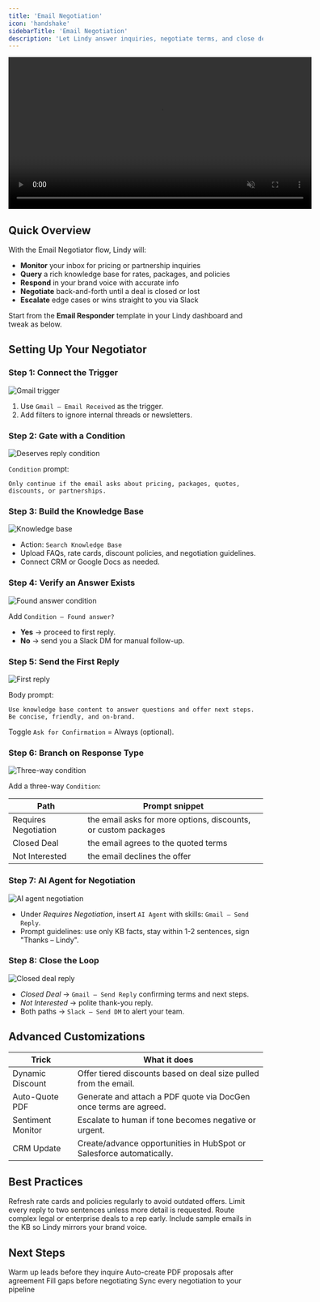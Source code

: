 ```yaml
---
title: 'Email Negotiation'
icon: 'handshake'
sidebarTitle: 'Email Negotiation'
description: 'Let Lindy answer inquiries, negotiate terms, and close deals—then loop you in.'
---
```


<div style={{ display: 'flex', justifyContent: 'center', margin: '2rem 0' }}>
  <div className="video-card">
    <video
      src="/videos/triggers.mp4"
      width="600"
      autoPlay
      muted
      loop
      playsInline
      style={{ display: 'block', width: '100%' }}
    />
  </div>
</div>

## Quick Overview

With the Email Negotiator flow, Lindy will:

- **Monitor** your inbox for pricing or partnership inquiries  
- **Query** a rich knowledge base for rates, packages, and policies  
- **Respond** in your brand voice with accurate info  
- **Negotiate** back-and-forth until a deal is closed or lost  
- **Escalate** edge cases or wins straight to you via Slack  

Start from the **Email Responder** template in your Lindy dashboard and tweak as below.

## Setting Up Your Negotiator

### Step 1: Connect the Trigger

<Frame>
  <img src="/lindy-brand-assets/placeholder.png" alt="Gmail trigger" />
</Frame>

1. Use `Gmail – Email Received` as the trigger.  
2. Add filters to ignore internal threads or newsletters.

### Step 2: Gate with a Condition

<Frame>
  <img src="/lindy-brand-assets/placeholder.png" alt="Deserves reply condition" />
</Frame>

`Condition` prompt:

```
Only continue if the email asks about pricing, packages, quotes, discounts, or partnerships.
```

### Step 3: Build the Knowledge Base

<Frame>
  <img src="/lindy-brand-assets/placeholder.png" alt="Knowledge base" />
</Frame>

- Action: `Search Knowledge Base`  
- Upload FAQs, rate cards, discount policies, and negotiation guidelines.  
- Connect CRM or Google Docs as needed.

### Step 4: Verify an Answer Exists

<Frame>
  <img src="/lindy-brand-assets/placeholder.png" alt="Found answer condition" />
</Frame>

Add `Condition – Found answer?`  
- **Yes** → proceed to first reply.  
- **No** → send you a Slack DM for manual follow-up.

### Step 5: Send the First Reply

<Frame>
  <img src="/lindy-brand-assets/placeholder.png" alt="First reply" />
</Frame>

Body prompt:

```
Use knowledge base content to answer questions and offer next steps.
Be concise, friendly, and on-brand.
```

Toggle `Ask for Confirmation` = Always (optional).

### Step 6: Branch on Response Type

<Frame>
  <img src="/lindy-brand-assets/placeholder.png" alt="Three-way condition" />
</Frame>

Add a three-way `Condition`:

| Path               | Prompt snippet                                                                     |
|--------------------|------------------------------------------------------------------------------------|
| Requires Negotiation | the email asks for more options, discounts, or custom packages                    |
| Closed Deal          | the email agrees to the quoted terms                                             |
| Not Interested       | the email declines the offer                                                     |

### Step 7: AI Agent for Negotiation

<Frame>
  <img src="/lindy-brand-assets/placeholder.png" alt="AI agent negotiation" />
</Frame>

- Under *Requires Negotiation*, insert `AI Agent` with skills: `Gmail – Send Reply`.  
- Prompt guidelines: use only KB facts, stay within 1-2 sentences, sign "Thanks – Lindy".

### Step 8: Close the Loop

<Frame>
  <img src="/lindy-brand-assets/placeholder.png" alt="Closed deal reply" />
</Frame>

- *Closed Deal* → `Gmail – Send Reply` confirming terms and next steps.  
- *Not Interested* → polite thank-you reply.  
- Both paths → `Slack – Send DM` to alert your team.

## Advanced Customizations

| Trick              | What it does                                                        |
|--------------------|----------------------------------------------------------------------|
| Dynamic Discount   | Offer tiered discounts based on deal size pulled from the email.     |
| Auto-Quote PDF     | Generate and attach a PDF quote via DocGen once terms are agreed.    |
| Sentiment Monitor  | Escalate to human if tone becomes negative or urgent.                |
| CRM Update         | Create/advance opportunities in HubSpot or Salesforce automatically. |

## Best Practices

<AccordionGroup>
  <Accordion title="Keep KB Current">
    Refresh rate cards and policies regularly to avoid outdated offers.
  </Accordion>
  
  <Accordion title="Short & Sweet">
    Limit every reply to two sentences unless more detail is requested.
  </Accordion>
  
  <Accordion title="Human Escalation">
    Route complex legal or enterprise deals to a rep early.
  </Accordion>
  
  <Accordion title="Tone Matching">
    Include sample emails in the KB so Lindy mirrors your brand voice.
  </Accordion>
</AccordionGroup>

## Next Steps

<CardGroup cols={2}>
  <Card title="Multi-Channel Outbound" href="/tutorials/outbound" icon="paper-plane">
    Warm up leads before they inquire
  </Card>
  <Card title="Quote Generator" href="/tutorials/quote-generator" icon="file-invoice">
    Auto-create PDF proposals after agreement
  </Card>
  <Card title="Lead Enrichment" href="/tutorials/lead-enrichment" icon="address-card">
    Fill gaps before negotiating
  </Card>
  <Card title="CRM Auto-Log" href="/tutorials/crm-auto-log" icon="database">
    Sync every negotiation to your pipeline
  </Card>
</CardGroup>